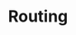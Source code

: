---
title: "Routing"
description: "This guide will help you prevent abuse and fraud in your application"
---